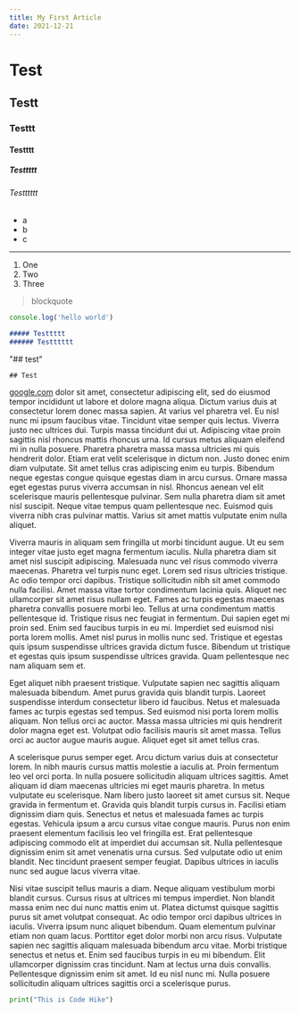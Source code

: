 ```yaml
---
title: My First Article
date: 2021-12-21
---
```

# Test
## Testt
### Testtt
#### Testttt
##### Testtttt
###### Testttttt

- a
- b
- c

---

1. One
2. Two
3. Three

>blockquote

``` js
console.log('hello world')
```

``` md
##### Testtttt
###### Testttttt
```

"## test"

`## Test`

[google.com](https://google.com) dolor sit amet, consectetur adipiscing elit, sed do eiusmod tempor incididunt ut labore et dolore magna aliqua. Dictum varius duis at consectetur lorem donec massa sapien. At varius vel pharetra vel. Eu nisl nunc mi ipsum faucibus vitae. Tincidunt vitae semper quis lectus. Viverra justo nec ultrices dui. Turpis massa tincidunt dui ut. Adipiscing vitae proin sagittis nisl rhoncus mattis rhoncus urna. Id cursus metus aliquam eleifend mi in nulla posuere. Pharetra pharetra massa massa ultricies mi quis hendrerit dolor. Etiam erat velit scelerisque in dictum non. Justo donec enim diam vulputate. Sit amet tellus cras adipiscing enim eu turpis. Bibendum neque egestas congue quisque egestas diam in arcu cursus. Ornare massa eget egestas purus viverra accumsan in nisl. Rhoncus aenean vel elit scelerisque mauris pellentesque pulvinar. Sem nulla pharetra diam sit amet nisl suscipit. Neque vitae tempus quam pellentesque nec. Euismod quis viverra nibh cras pulvinar mattis. Varius sit amet mattis vulputate enim nulla aliquet.

Viverra mauris in aliquam sem fringilla ut morbi tincidunt augue. Ut eu sem integer vitae justo eget magna fermentum iaculis. Nulla pharetra diam sit amet nisl suscipit adipiscing. Malesuada nunc vel risus commodo viverra maecenas. Pharetra vel turpis nunc eget. Lorem sed risus ultricies tristique. Ac odio tempor orci dapibus. Tristique sollicitudin nibh sit amet commodo nulla facilisi. Amet massa vitae tortor condimentum lacinia quis. Aliquet nec ullamcorper sit amet risus nullam eget. Fames ac turpis egestas maecenas pharetra convallis posuere morbi leo. Tellus at urna condimentum mattis pellentesque id. Tristique risus nec feugiat in fermentum. Dui sapien eget mi proin sed. Enim sed faucibus turpis in eu mi. Imperdiet sed euismod nisi porta lorem mollis. Amet nisl purus in mollis nunc sed. Tristique et egestas quis ipsum suspendisse ultrices gravida dictum fusce. Bibendum ut tristique et egestas quis ipsum suspendisse ultrices gravida. Quam pellentesque nec nam aliquam sem et.

Eget aliquet nibh praesent tristique. Vulputate sapien nec sagittis aliquam malesuada bibendum. Amet purus gravida quis blandit turpis. Laoreet suspendisse interdum consectetur libero id faucibus. Netus et malesuada fames ac turpis egestas sed tempus. Sed euismod nisi porta lorem mollis aliquam. Non tellus orci ac auctor. Massa massa ultricies mi quis hendrerit dolor magna eget est. Volutpat odio facilisis mauris sit amet massa. Tellus orci ac auctor augue mauris augue. Aliquet eget sit amet tellus cras.

A scelerisque purus semper eget. Arcu dictum varius duis at consectetur lorem. In nibh mauris cursus mattis molestie a iaculis at. Proin fermentum leo vel orci porta. In nulla posuere sollicitudin aliquam ultrices sagittis. Amet aliquam id diam maecenas ultricies mi eget mauris pharetra. In metus vulputate eu scelerisque. Nam libero justo laoreet sit amet cursus sit. Neque gravida in fermentum et. Gravida quis blandit turpis cursus in. Facilisi etiam dignissim diam quis. Senectus et netus et malesuada fames ac turpis egestas. Vehicula ipsum a arcu cursus vitae congue mauris. Purus non enim praesent elementum facilisis leo vel fringilla est. Erat pellentesque adipiscing commodo elit at imperdiet dui accumsan sit. Nulla pellentesque dignissim enim sit amet venenatis urna cursus. Sed vulputate odio ut enim blandit. Nec tincidunt praesent semper feugiat. Dapibus ultrices in iaculis nunc sed augue lacus viverra vitae.

Nisi vitae suscipit tellus mauris a diam. Neque aliquam vestibulum morbi blandit cursus. Cursus risus at ultrices mi tempus imperdiet. Non blandit massa enim nec dui nunc mattis enim ut. Platea dictumst quisque sagittis purus sit amet volutpat consequat. Ac odio tempor orci dapibus ultrices in iaculis. Viverra ipsum nunc aliquet bibendum. Quam elementum pulvinar etiam non quam lacus. Porttitor eget dolor morbi non arcu risus. Vulputate sapien nec sagittis aliquam malesuada bibendum arcu vitae. Morbi tristique senectus et netus et. Enim sed faucibus turpis in eu mi bibendum. Elit ullamcorper dignissim cras tincidunt. Nam at lectus urna duis convallis. Pellentesque dignissim enim sit amet. Id eu nisl nunc mi. Nulla posuere sollicitudin aliquam ultrices sagittis orci a scelerisque purus.

```python hello.py
print("This is Code Hike")
```

